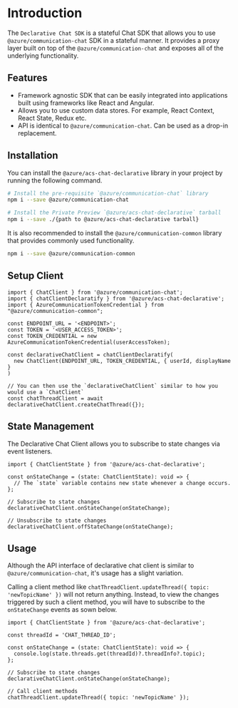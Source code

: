 
<Meta title="Stateful Chat SDK/Introduction" />

# Introduction

The `Declarative Chat SDK` is a stateful Chat SDK that allows you to use `@azure/communication-chat` SDK in a stateful manner.
It provides a proxy layer built on top of the `@azure/communication-chat` and exposes all of the underlying functionality.

## Features

- Framework agnostic SDK that can be easily integrated into applications built using frameworks like React and Angular.
- Allows you to use custom data stores. For example, React Context, React State, Redux etc.
- API is identical to `@azure/communication-chat`. Can be used as a drop-in replacement.

## Installation

You can install the `@azure/acs-chat-declarative` library in your project by running the following command.

```bash
# Install the pre-requisite `@azure/communication-chat` library
npm i --save @azure/communication-chat

# Install the Private Preview `@azure/acs-chat-declarative` tarball
npm i --save ./{path to @azure/acs-chat-declarative tarball}
```

It is also recommended to install the `@azure/communication-common` library that provides commonly used functionality.

```bash
npm i --save @azure/communication-common
```

## Setup Client

```tsx
import { ChatClient } from '@azure/communication-chat';
import { chatClientDeclaratify } from '@azure/acs-chat-declarative';
import { AzureCommunicationTokenCredential } from "@azure/communication-common";

const ENDPOINT_URL = '<ENDPOINT>';
const TOKEN = '<USER_ACCESS_TOKEN>';
const TOKEN_CREDENTIAL = new AzureCommunicationTokenCredential(userAccessToken);

const declarativeChatClient = chatClientDeclaratify(
  new ChatClient(ENDPOINT_URL, TOKEN_CREDENTIAL, { userId, displayName }
)

// You can then use the `declarativeChatClient` similar to how you would use a `ChatClient`
const chatThreadClient = await declarativeChatClient.createChatThread({});
```

## State Management

The Declarative Chat Client allows you to subscribe to state changes via event listeners.

```tsx
import { ChatClientState } from '@azure/acs-chat-declarative';

const onStateChange = (state: ChatClientState): void => {
  // The `state` variable contains new state whenever a change occurs.
};

// Subscribe to state changes
declarativeChatClient.onStateChange(onStateChange);

// Unsubscribe to state changes
declarativeChatClient.offStateChange(onStateChange);
```

## Usage

Although the API interface of declarative chat client is similar to `@azure/communication-chat`, it's usage has a slight variation.

Calling a client method like `chatThreadClient.updateThread({ topic: 'newTopicName' })` will not return anything. Instead, to view the changes triggered by such a client method, you will have to subscribe to the `onStateChange` events as sown below.

```tsx
import { ChatClientState } from '@azure/acs-chat-declarative';

const threadId = 'CHAT_THREAD_ID';

const onStateChange = (state: ChatClientState): void => {
  console.log(state.threads.get(threadId)?.threadInfo?.topic);
};

// Subscribe to state changes
declarativeChatClient.onStateChange(onStateChange);

// Call client methods
chatThreadClient.updateThread({ topic: 'newTopicName' });
```
